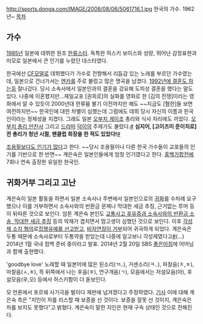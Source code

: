 http://sports.donga.com/IMAGE/2008/08/06/5061716.1.jpg
한국의 가수. 1962년~
[[목차]]
== 가수 ==
[[1985년]] 일본에 데뷔한 원조 [[한류]]스타.
독특한 허스키 보이스와 성량, 뛰어난 감정표현과 미모로 일본에서 큰 인기를 누렸던 대스타였다.

한국에선 [[CF모델]]로 데뷔했다가 가수로 전향해서 리듬감 있는 노래를 부르던 가수였는데, 일본으로 건너가서는 [[엔카]]를 주로 불렀고 많은 명곡을 남겼다. [http://dna.naver.com/viewer/index.nhn?articleId=1992022300329113001&edtNo=15&printCount=1&publishDate=1992-02-23&officeId=00032&pageNo=13&printNo=14325&publishType=00010 1992년에 결혼도 하는등] 잘나갔다. 당시 소속사에서 일본인과의 결혼을  강요해 도피성 결혼을 했다는 말도 있다. 나중에 이혼했지만...재일교포 [권희로]의 실화를 영화로 한 [김의 전쟁]이라는 영화에서  알 수 있듯이 2000년대 한류붐 불기 이전까지만 해도 ~~지금도 [혐한]들 보면 여전하지만~~ 한국인에 대한 차별이 심했는데 그럼에도 데뷔 당시 자신의 이름과 한국인이라는 정체성을 지켰다. 그래도 일본 [[오부치 게이조]] 총리와 식사 자리에도 끼었다. [http://news.naver.com/main/read.nhn?mode=LSD&mid=sec&sid1=100&oid=001&aid=0004342006 오부치 총리 만찬사] 그리고 [[드라마]] [[덕이]]의 주제가도 불렀다.[http://news.naver.com/main/read.nhn?mode=LSD&mid=sec&sid1=106&oid=020&aid=0000024147 #] '''심지어, [고이즈미 준이치로] 전 총리가 청년 시절, 팬클럽 회장을 한 적도 있었다!'''[http://news.nate.com/view/20140127n30795?mid=n0100%22%20title=%22%EA%B3%84%EC%9D%80%EC%88%99%20%22%E6%97%A5%20%EA%B3%A0%EC%9D%B4%EC%A6%88%EB%AF%B8%20%EC%A0%84%20%EC%B4%9D%EB%A6%AC,%20%ED%8C%AC%ED%81%B4%EB%9F%BD%20%ED%9A%8C%EC%9E%A5%22 #]

[http://news.naver.com/main/read.nhn?mode=LSD&mid=sec&sid1=103&oid=001&aid=0003588497 조용필보다도 인기가 많다]고 한다. ~~당시 조용필이나 다른 한국 가수들이 교포들의 인기를 기반으로 한 반면~~ 계은숙은 일본인들에게 엄청 인기였다고 한다. [[홍백가합전]]에 7회나 연속 출장한 유일한 한국인.

== 귀화거부 그리고 고난 ==
계은숙이 일본 활동을 하면서 일본 소속사나 주변에서 일본인으로의  [http://newslink.media.daum.net/news/20140119150709122 귀화]를 수차례 요구했으나 이를 거부하면서 소속사와의 반환금 문제나 막대한 세금 추징, 근거없는 루머 등이 뒤따른 것으로 보인다. 암튼 계은숙 본인도 [http://newslink.media.daum.net/news/20080806141904307 교통사고 후유증과 소속사와의 반환금 소송, 막대한 세금 추징] 등의 악재가 겹치면서 맘고생이 심했던 것으로 보인다. 이후 [http://media.daum.net/entertain/enews/view?cateid=1033&newsid=20071127143408636&p=mydaily 각성제 소지 혐의]로[http://m.news.naver.com/read.nhn?mode=LSD&mid=sec&sid1=106&oid=001&aid=0001868487#Intent;end 집행유예를 선고받고], [http://m.news.naver.com/read.nhn?mode=LSD&mid=sec&sid1=106&oid=079&aid=0001983894 비자연장이 거부]되어 귀국하게 되었다. 계은숙은 두통 때문에 소속사로부터 두통약을 받았는데 나중에 알고보니 각성제였다고[http://news.naver.com/main/read.nhn?mode=LSD&mid=sec&sid1=106&oid=076&aid=0001963377 #](...) 
2014년 1월 국내 컴백 준비 중이라고 발표. 2014년 2월 20일 SBS [http://www.youtube.com/watch?v=bmglIQu96uQ 좋은아침]에 어머님과 함께 출현했다.

{{{#!html
<iframe width="420" height="315" src="//www.youtube.com/embed/qOq8jaspH1A" frameborder="0" allowfullscreen></iframe>}}}
'goodbye love'
노래할 때 일본어에 많은 된소리(ㄲ..), 거센소리(ㅋ..), 파찰음(ㅈ,ㅊ), 마찰음(ㅅ,ㅎ), 목 뒤쪽에서 나는 후음(ㅎ), 연구개음(ㄱ), 모음에서는 저설모음(아), 후설모음(우,오) 등에서 허스키함이 더 돋보인다.

모 언론에서 포르쉐 사기극을 벌이다 재판에 넘겨졌다고 주장하였다. [http://m.news.naver.com/read.nhn?mode=LSD&sid1=106&oid=448&aid=0000055764 기사] 이에 대해 계은숙 측은 "지인이 차를 리스할 때 보증을 선 것이다. 보증을 잘못 선 것이지, 계은숙은 차를 보지도 못했다"고 밝혔다. 계은숙이 말한 지인은 현재 구속 상태인 것으로 전해진다.
